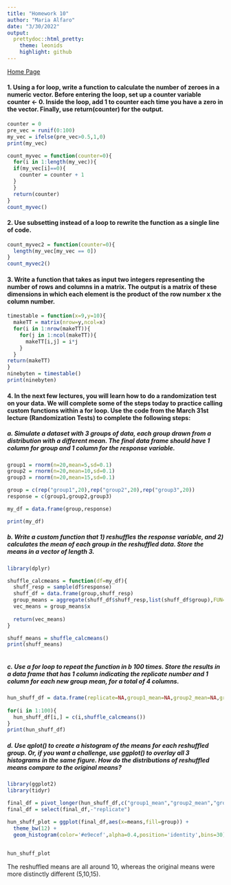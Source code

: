 ```yaml
---
title: "Homework 10"
author: "Maria Alfaro"
date: "3/30/2022"
output:
  prettydoc::html_pretty:
    theme: leonids
    highlight: github
---
```


[Home Page](index.html)

#### 1. Using a for loop, write a function to calculate the number of zeroes in a numeric vector. Before entering the loop, set up a counter variable counter <- 0. Inside the loop, add 1 to counter each time you have a zero in the vector. Finally, use return(counter) for the output.

```r
counter = 0
pre_vec = runif(0:100)
my_vec = ifelse(pre_vec>0.5,1,0)
print(my_vec)

count_myvec = function(counter=0){
  for(i in 1:length(my_vec)){
  if(my_vec[i]==0){
    counter = counter + 1
  }
  }
  return(counter)
}
count_myvec()
```

#### 2. Use subsetting instead of a loop to rewrite the function as a single line of code.
```r
count_myvec2 = function(counter=0){
  length(my_vec[my_vec == 0])
}
count_myvec2()
```

#### 3. Write a function that takes as input two integers representing the number of rows and columns in a matrix. The output is a matrix of these dimensions in which each element is the product of the row number x the column number.
```r
timestable = function(x=9,y=10){
  makeTT = matrix(nrow=y,ncol=x)
  for(i in 1:nrow(makeTT)){
    for(j in 1:ncol(makeTT)){
      makeTT[i,j] = i*j
    }
  }
return(makeTT)  
}
ninebyten = timestable()
print(ninebyten)
```

#### 4. In the next few lectures, you will learn how to do a randomization test on your data. We will complete some of the steps today to practice calling custom functions within a for loop. Use the code from the March 31st lecture (Randomization Tests) to complete the following steps:

##### a. Simulate a dataset with 3 groups of data, each group drawn from a distribution with a different mean. The final data frame should have 1 column for group and 1 column for the response variable.

```r
group1 = rnorm(n=20,mean=5,sd=0.1)
group2 = rnorm(n=20,mean=10,sd=0.1)
group3 = rnorm(n=20,mean=15,sd=0.1)

group = c(rep("group1",20),rep("group2",20),rep("group3",20))
response = c(group1,group2,group3)

my_df = data.frame(group,response)

print(my_df)

```

##### b. Write a custom function that 1) reshuffles the response variable, and 2) calculates the mean of each group in the reshuffled data. Store the means in a vector of length 3.

```r
library(dplyr)

shuffle_calcmeans = function(df=my_df){
  shuff_resp = sample(df$response)
  shuff_df = data.frame(group,shuff_resp)
  group_means = aggregate(shuff_df$shuff_resp,list(shuff_df$group),FUN=mean)
  vec_means = group_means$x
  
  return(vec_means)
}

shuff_means = shuffle_calcmeans()   
print(shuff_means)
  
```

##### c. Use a for loop to repeat the function in b 100 times. Store the results in a data frame that has 1 column indicating the replicate number and 1 column for each new group mean, for a total of 4 columns.
```r
hun_shuff_df = data.frame(replicate=NA,group1_mean=NA,group2_mean=NA,group3_mean=NA)
  
for(i in 1:100){
  hun_shuff_df[i,] = c(i,shuffle_calcmeans())
}
print(hun_shuff_df)
```


##### d. Use qplot() to create a histogram of the means for each reshuffled group. Or, if you want a challenge, use ggplot() to overlay all 3 histograms in the same figure. How do the distributions of reshuffled means compare to the original means?

```r
library(ggplot2)
library(tidyr)

final_df = pivot_longer(hun_shuff_df,c("group1_mean","group2_mean","group3_mean"),names_to="group",values_to="means")
final_df = select(final_df,-"replicate")

hun_shuff_plot = ggplot(final_df,aes(x=means,fill=group)) +
  theme_bw(12) +
  geom_histogram(color='#e9ecef',alpha=0.4,position='identity',bins=30)
  

hun_shuff_plot

```
The reshuffled means are all around 10, whereas the original means were more distinctly different (5,10,15).
